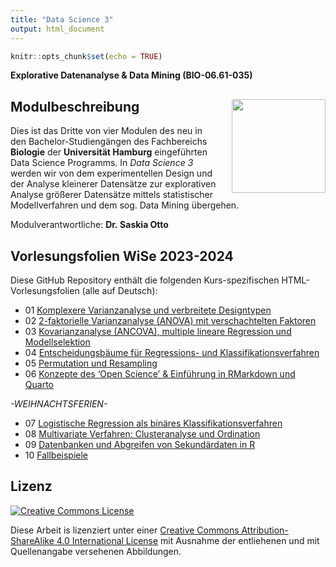 ```yaml
---
title: "Data Science 3"
output: html_document
---
```


```r
knitr::opts_chunk$set(echo = TRUE)
```


**Explorative Datenanalyse & Data Mining (BIO-06.61-035)**


## Modulbeschreibung <img src="images/uhh_logo.png" align="right" width="150" style="margin-left: 20px"/>

Dies ist das Dritte von vier Modulen des neu in den Bachelor-Studiengängen des Fachbereichs **Biologie** der **Universität Hamburg** eingeführten Data Science Programms. In *Data Science 3* werden wir von dem experimentellen Design und der Analyse kleinerer Datensätze zur explorativen Analyse größerer Datensätze mittels statistischer Modellverfahren und dem sog. Data Mining übergehen.


Modulverantwortliche: **Dr. Saskia Otto**

## Vorlesungsfolien WiSe 2023-2024

Diese GitHub Repository enthält die folgenden Kurs-spezifischen HTML-Vorlesungsfolien (alle auf Deutsch):

- 01 [Komplexere Varianzanalyse und verbreitete Designtypen](https://saskiaotto.github.io/uham-bio-data-science-3/01-common-design-and-anova.html#/title-slide)
- 02 [2-faktorielle Varianzanalyse (ANOVA) mit verschachtelten Faktoren](https://saskiaotto.github.io/uham-bio-data-science-3/02-nested-anova.html#/title-slide)
- 03 [Kovarianzanalyse (ANCOVA), multiple lineare Regression und Modellselektion](https://saskiaotto.github.io/uham-bio-data-science-3/03-ancova-multiple-regression.html#/title-slide)
- 04 [Entscheidungsbäume für Regressions- und Klassifikationsverfahren](https://saskiaotto.github.io/uham-bio-data-science-3/04-trees.html#/title-slide)
- 05 [Permutation und Resampling](https://saskiaotto.github.io/uham-bio-data-science-3/05-resampling-and-eda.html#/title-slide)
- 06 [Konzepte des 'Open Science' & Einführung in RMarkdown und Quarto](https://saskiaotto.github.io/uham-bio-data-science-3/06-open-science.html#/title-slide)

*-WEIHNACHTSFERIEN-*

- 07 [Logistische Regression als binäres Klassifikationsverfahren](https://saskiaotto.github.io/uham-bio-data-science-3/07-logistic-regression.html#/title-slide)
- 08 [Multivariate Verfahren: Clusteranalyse und Ordination](https://saskiaotto.github.io/uham-bio-data-science-3/08-multivariate-stats.html#/title-slide)
- 09 [Datenbanken und Abgreifen von Sekundärdaten in R](https://saskiaotto.github.io/uham-bio-data-science-3/09-data-bases.html#1)
- 10 [Fallbeispiele](https://saskiaotto.github.io/uham-bio-data-science-3/10-synthesis-examples.html#/title-slide)


## Lizenz

<a rel="license" href="http://creativecommons.org/licenses/by-sa/4.0/">
  <img alt="Creative Commons License" style="border-width:0"
        src="https://i.creativecommons.org/l/by-sa/4.0/80x15.png" />
</a>

Diese Arbeit is lizenziert unter einer [Creative Commons Attribution-ShareAlike 4.0 International License ](http://creativecommons.org/licenses/by-sa/4.0/) mit Ausnahme der entliehenen und mit Quellenangabe versehenen Abbildungen.
